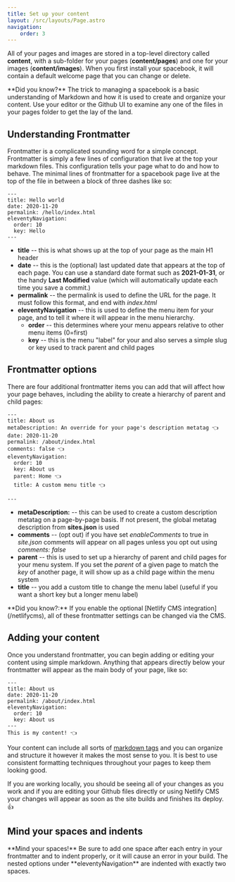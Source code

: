 ```yaml
---
title: Set up your content
layout: /src/layouts/Page.astro
navigation:
    order: 3
---
```



All of your pages and images are stored in a top-level directory called **content**, with a sub-folder for your pages (**content/pages**) and one for your images (**content/images**). When you first install your spacebook, it will contain a default welcome page that you can change or delete. 

<Aside>
**Did you know?** The trick to managing a spacebook is a basic understanding of Markdown and how it is used to create and organize your content. Use your editor or the Github UI to examine any one of the files in your pages folder to get the lay of the land. 
</Aside>

## Understanding Frontmatter

Frontmatter is a complicated sounding word for a simple concept. Frontmatter is simply a few lines of configuration that live at the top your markdown files. This configuration tells your page what to do and how to behave. The minimal lines of frontmatter for a spacebook page live at the top of the file in between a block of three dashes like so:

```
---
title: Hello world 
date: 2020-11-20
permalink: /hello/index.html
eleventyNavigation:
  order: 10
  key: Hello 
---
```

* **title** -- this is what shows up at the top of your page as the main H1 header
* **date** -- this is the (optional) last updated date that appears at the top of each page. You can use a standard date format such as **2021-01-31**, or the handy **Last Modified** value (which will automatically update each time you save a commit.)
* **permalink** -- the permalink is used to define the URL for the page. It must follow this format, and end with *index.html*
* **eleventyNavigation** -- this is used to define the menu item for your page, and to tell it where it will appear in the menu hierarchy.
  * **order** -- this determines where your menu appears relative to other menu items (0=first) 
  * **key** -- this is the menu "label" for your and also serves a simple slug or key used to track parent and child pages

## Frontmatter options

There are four additional frontmatter items you can add that will affect how your page behaves, including the ability to create a hierarchy of parent and child pages:

```
---
title: About us 
metaDescription: An override for your page's description metatag 👈 
date: 2020-11-20
permalink: /about/index.html
comments: false 👈
eleventyNavigation:
  order: 10
  key: About us 
  parent: Home 👈
  title: A custom menu title 👈
  
---

```
 * **metaDescription:** -- this can be used to create a custom description metatag on a page-by-page basis. If not present, the global metatag description from **sites.json** is used
 * **comments** -- (opt out) if you have set *enableComments* to true in *site.json* comments will appear on all pages unless you opt out using *comments: false*
* **parent** -- this is used to set up a hierarchy of parent and child pages for your menu system. If you set the *parent* of a given page to match the *key* of another page, it will show up as a child page within the menu system
* **title** -- you add a custom title to change the menu label (useful if you want a short key but a longer menu label)

<Aside>
**Did you know?:** If you enable the optional [Netlify CMS integration](/netlifycms), all of these frontmatter settings can be changed via the CMS.
</Aside>

## Adding your content 

Once you understand frontmatter, you can begin adding or editing your content using simple markdown. Anything that appears directly below your frontmatter will appear as the main body of your page, like so:

```
---
title: About us 
date: 2020-11-20
permalink: /about/index.html
eleventyNavigation:
  order: 10
  key: About us 
---
This is my content! 👈

```

Your content can include all sorts of [markdown tags](/tips-and-tricks/markdown) and you can organize and structure it however it makes the most sense to you. It is best to use consistent formatting techniques throughout your pages to keep them looking good. 

If you are working locally, you should be seeing all of your changes as you work and if you are editing your Github files directly or using Netlify CMS your changes will appear as soon as the site builds and finishes its deploy. 👍

## Mind your spaces and indents

<Aside>
**Mind your spaces!** Be sure to add one space after each entry in your frontmatter and to indent properly, or it will cause an error in your build. The nested options under **eleventyNavigation** are indented with exactly two spaces.
</Aside>